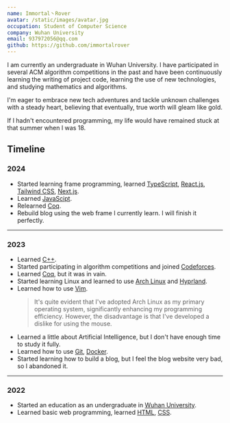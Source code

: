 ```yaml
---
name: Immortal丶Rover
avatar: /static/images/avatar.jpg
occupation: Student of Computer Science
company: Wuhan University
email: 937972056@qq.com
github: https://github.com/immortalrover
---
```


I am currently an undergraduate in Wuhan University. I have participated in several ACM algorithm competitions in the past and have been continuously learning the writing of project code, learning the use of new technologies, and studying mathematics and algorithms.

I'm eager to embrace new tech adventures and tackle unknown challenges with a steady heart, believing that eventually, true worth will gleam like gold.

If I hadn't encountered programming, my life would have remained stuck at that summer when I was 18.

## Timeline

### 2024

-   Started learning frame programming, learned [TypeScript](https://www.typescriptlang.org/), [React.js](https://react.dev/learn), [Tailwind CSS](https://tailwindcss.com/), [Next.js](https://nextjs.org/learn).
-   Learned [JavaScipt](https://javascript.info/).
-   Relearned [Coq](https://softwarefoundations.cis.upenn.edu/).
-   Rebuild blog using the web frame I currently learn. I will finish it perfectly.

---

### 2023

-   Learned [C++](https://youtube.com/playlist?list=PLlrATfBNZ98dudnM48yfGUldqGD0S4FFb&feature=shared).
-   Started participating in algorithm competitions and joined [Codeforces](https://codeforces.com/).
-   Learned [Coq](https://softwarefoundations.cis.upenn.edu/), but it was in vain.
-   Started learning Linux and learned to use [Arch Linux](https://wiki.archlinux.org/) and [Hyprland](https://hyprland.org/).
-   Learned how to use [Vim](https://www.vim.org/).
    > It's quite evident that I've adopted Arch Linux as my primary operating system, significantly enhancing my programming efficiency. However, the disadvantage is that I've developed a dislike for using the mouse.
-   Learned a little about Artificial Intelligence, but I don't have enough time to study it fully.
-   Learned how to use [Git](https://git-scm.com/book/en/v2/Getting-Started-About-Version-Control), [Docker](https://www.docker.com/).
-   Started learning how to build a blog, but I feel the blog website very bad, so I abandoned it.

---

### 2022

-   Started an education as an undergraduate in [Wuhan University](https://en.whu.edu.cn/).
-   Learned basic web programming, learned [HTML](https://youtu.be/nNFF_sib0Jc?feature=shared), [CSS](https://youtu.be/laEqXy9cjs0?feature=shared).
